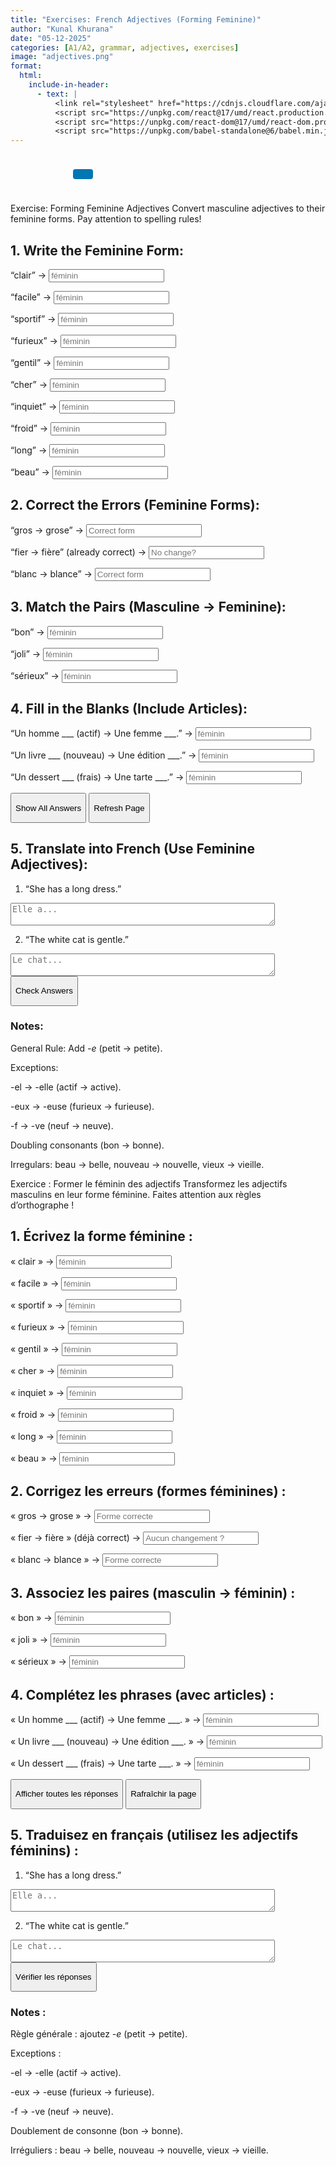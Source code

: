 ```yaml
---
title: "Exercises: French Adjectives (Forming Feminine)"
author: "Kunal Khurana"
date: "05-12-2025"
categories: [A1/A2, grammar, adjectives, exercises]
image: "adjectives.png"
format:
  html:
    include-in-header:
      - text: |
          <link rel="stylesheet" href="https://cdnjs.cloudflare.com/ajax/libs/font-awesome/6.0.0/css/all.min.css">
          <script src="https://unpkg.com/react@17/umd/react.production.min.js"></script>
          <script src="https://unpkg.com/react-dom@17/umd/react-dom.production.min.js"></script>
          <script src="https://unpkg.com/babel-standalone@6/babel.min.js"></script>
---
```


::: {style="text-align: left; padding: 10px;"}
<a href="mailto:frenchwithkunal@gmail.com" target="_blank" style="margin: 0 10px; color: #000;"><i class="fas fa-envelope fa-lg"></i></a> <a href="https://www.instagram.com/frenchwithkunal" target="_blank" style="margin: 0 10px; color: #E1306C;"><i class="fab fa-instagram fa-lg"></i></a> <a href="https://frenchwithkunal.ca" target="_blank" style="margin: 0 10px; color: #0077b5;"><i class="fas fa-globe fa-lg"></i></a> <a href="https://whatsapp.com/channel/0029Vb57n2e7dmegpjYpyi3V" target="_blank" style="margin: 0 10px; color: #25D366;"><i class="fab fa-whatsapp fa-lg"></i></a> <button onclick="copyLink()" style="background-color: #0077b5; color: white; padding: 8px 16px; border: none; border-radius: 4px; cursor: pointer; margin-left: 10px;"> <i class="fas fa-copy"></i> </button> [Link copied!]{#copy-message style="margin-left: 10px; color: green; display: none;"}
:::

::: {#react-root}
:::

```{=html}
<script type="text/babel">
 const ProfilePage = () => {
  const { useState, useEffect } = React;
  const [redirectCounter, setRedirectCounter] = useState(4);
  const [isRedirecting, setIsRedirecting] = useState(false);

  const isFrench = document.documentElement.lang === "fr";

  const translations = {
    noAccess: isFrench 
      ? "Vous n'avez pas accès à cette page. Si vous pensez que vous avez accès, veuillez <a href='https://frenchwithkunal.ca/login.html'>vous connecter</a>."
      : "You don't have access to this page. If you think you have, kindly <a href='https://frenchwithkunal.ca/login.html'>login</a>.",
    subscribe: isFrench
      ? "Veuillez vous abonner pour obtenir l'accès."
      : "Please subscribe to gain access.",
    redirecting: isFrench
      ? `Redirection vers la page d'abonnement dans ${redirectCounter} secondes...`
      : `Redirecting to subscription page in ${redirectCounter} seconds...`
  };

  const refreshToken = async () => {
    const storedRefreshToken = localStorage.getItem("refreshToken");

    if (!storedRefreshToken) {
      window.location.href = "/login.html";
      return null;
    }

    try {
      const response = await fetch("https://frenchwithkunal-cdf6ea3f88ce.herokuapp.com/api/v1/auth/refresh-token", {
        method: "POST",
        headers: {
          "Content-Type": "application/json",
        },
        body: JSON.stringify({ refreshToken: storedRefreshToken }),
      });

      if (!response.ok) {
        localStorage.removeItem("accessToken");
        localStorage.removeItem("refreshToken");
        window.location.href = "/login.html";
        return null;
      }

      const data = await response.json();
      localStorage.setItem("accessToken", data.accessToken);
      return data.accessToken;
    } catch (error) {
      localStorage.removeItem("accessToken");
      localStorage.removeItem("refreshToken");
      window.location.href = "/login.html";
      return null;
    }
  };

  const fetchWithAuth = async (url, options = {}) => {
    let accessToken = localStorage.getItem("accessToken");

    options.headers = {
      ...options.headers,
      Authorization: `Bearer ${accessToken}`,
      "Content-Type": "application/json",
    };

    let response = await fetch(url, options);

    if (response.status === 401) {
      console.log("Access token expired, attempting to refresh...");

      // Refresh token
      accessToken = await refreshToken();

      if (!accessToken) return null;

      options.headers.Authorization = `Bearer ${accessToken}`;
      response = await fetch(url, options);
    }

    return response.json();
  };

  const showNoAccessMessage = () => {
    setIsRedirecting(true);
    
    const noAccessMessage = `
      <div style="text-align: center; padding: 20px;">
        <h2>${translations.noAccess}</h2>
        <p>${translations.subscribe}</p>
        <p>${translations.redirecting}</p>
      </div>
    `;
    document.body.innerHTML = noAccessMessage;
    
    // Start countdown and redirect
    const redirectInterval = setInterval(() => {
      setRedirectCounter((prev) => {
        const newCounter = prev - 1;
        if (newCounter <= 0) {
          clearInterval(redirectInterval);
          window.location.href = "https://learn.frenchwithkunal.ca/subscription";
        }
        
        // Update the countdown text
        const countdownElement = document.querySelector('p:last-child');
        if (countdownElement) {
          countdownElement.textContent = isFrench
            ? `Redirection vers la page d'abonnement dans ${newCounter} secondes...`
            : `Redirecting to subscription page in ${newCounter} seconds...`;
        }
        
        return newCounter;
      });
    }, 1000);
  };

  useEffect(() => {
    const storedToken = localStorage.getItem('accessToken');

    if(!storedToken) {
      showNoAccessMessage();
    } else {
      const fetchData = async() => {
        const data = await fetchWithAuth("https://frenchwithkunal-cdf6ea3f88ce.herokuapp.com/api/v1/auth/me", {
          method: "POST",
        });

        if (data && data.data && data.data.hasAccess) {
          console.log(data);
        } else {
          showNoAccessMessage();
        }
      };
      fetchData();
    }
  }, []);

  return (
    <div></div>
  );
};

ReactDOM.render(
  <ProfilePage />,
  document.getElementById('react-root')
);
 </script>
```

::: {.content-visible when-profile="english"}
Exercise: Forming Feminine Adjectives Convert masculine adjectives to their feminine forms. Pay attention to spelling rules!

## 1. Write the Feminine Form:

"clair" → <input type="text" placeholder="féminin" oninput="checkAnswer(this, 'claire')">

"facile" → <input type="text" placeholder="féminin" oninput="checkAnswer(this, 'facile')">

"sportif" → <input type="text" placeholder="féminin" oninput="checkAnswer(this, 'sportive')">

"furieux" → <input type="text" placeholder="féminin" oninput="checkAnswer(this, 'furieuse')">

"gentil" → <input type="text" placeholder="féminin" oninput="checkAnswer(this, 'gentille')">

"cher" → <input type="text" placeholder="féminin" oninput="checkAnswer(this, 'chère')">

"inquiet" → <input type="text" placeholder="féminin" oninput="checkAnswer(this, 'inquiète')">

"froid" → <input type="text" placeholder="féminin" oninput="checkAnswer(this, 'froide')">

"long" → <input type="text" placeholder="féminin" oninput="checkAnswer(this, 'longue')">

"beau" → <input type="text" placeholder="féminin" oninput="checkAnswer(this, 'belle')">

## 2. Correct the Errors (Feminine Forms):

"gros → grose" → <input type="text" placeholder="Correct form" oninput="checkAnswer(this, 'grosse')">

"fier → fière" (already correct) → <input type="text" placeholder="No change?" oninput="checkAnswer(this, 'fière')">

"blanc → blance" → <input type="text" placeholder="Correct form" oninput="checkAnswer(this, 'blanche')">

## 3. Match the Pairs (Masculine → Feminine):

"bon" → <input type="text" placeholder="féminin" oninput="checkAnswer(this, 'bonne')">

"joli" → <input type="text" placeholder="féminin" oninput="checkAnswer(this, 'jolie')">

"sérieux" → <input type="text" placeholder="féminin" oninput="checkAnswer(this, 'sérieuse')">

## 4. Fill in the Blanks (Include Articles):

"Un homme \_\_\_ (actif) → Une femme \_\_\_." → <input type="text" placeholder="féminin" oninput="checkAnswer(this, 'active')">

"Un livre \_\_\_ (nouveau) → Une édition \_\_\_." → <input type="text" placeholder="féminin" oninput="checkAnswer(this, 'nouvelle')">

"Un dessert \_\_\_ (frais) → Une tarte \_\_\_." → <input type="text" placeholder="féminin" oninput="checkAnswer(this, 'fraîche')">

<button onclick="showAnswers()">

Show All Answers

</button>

```{=html}
<script>  
function showAnswers() {  
    document.querySelectorAll('input[type="text"]').forEach(input => {  
        const correct = input.getAttribute('oninput').match(/'([^']+)'/)[1];  
        input.value = correct;  
        const feedback = input.nextElementSibling;  
        feedback.textContent = "✓ Correct!";  
        feedback.style.color = "green";  
    });  
}  

function refreshPage() {  
    location.reload();  
}  
</script>
```

<button onclick="refreshPage()">

Refresh Page

</button>

## 5. Translate into French (Use Feminine Adjectives):

1.  "She has a long dress."

```{=html}
<textarea placeholder="Elle a..." rows="2" cols="50" oninput="checkTranslation(this, 'Elle a une robe longue')"></textarea>
```

2.  "The white cat is gentle."

```{=html}
<textarea placeholder="Le chat..." rows="2" cols="50" oninput="checkTranslation(this, 'Le chat blanc est gentil')"></textarea>
```

<button onclick="checkAllAnswers()">

Check Answers

</button>

```{=html}
<script>  
function checkAnswer(input, correctAnswer) {  
    const feedback = input.nextElementSibling;  
    if (input.value.trim().toLowerCase() === correctAnswer.toLowerCase()) {  
        feedback.textContent = "✓ Correct!";  
        feedback.style.color = "green";  
    } else if (input.value.trim()) {  
        feedback.textContent = "✗ Try again!";  
        feedback.style.color = "red";  
    }  
}  

function checkAllAnswers() {  
    document.querySelectorAll('input[type="text"]').forEach(input => {  
        const correct = input.getAttribute('oninput').match(/'([^']+)'/)[1];  
        checkAnswer(input, correct);  
    });  

    document.querySelectorAll('textarea').forEach(textarea => {  
        const correct = textarea.getAttribute('oninput').match(/'([^']+)'/)[1];  
        checkTranslation(textarea, correct);  
    });  
}  

function checkTranslation(textarea, correctAnswer) {  
    const feedback = textarea.nextElementSibling;  
    if (textarea.value.trim().toLowerCase() === correctAnswer.toLowerCase()) {  
        feedback.textContent = "✓ Correct!";  
        feedback.style.color = "green";  
    } else if (textarea.value.trim()) {  
        feedback.textContent = "✗ Try again!";  
        feedback.style.color = "red";  
    }  
}  
</script>
```

### Notes:

General Rule: Add *-e* (petit → petite).

Exceptions:

-el → -elle (actif → active).

-eux → -euse (furieux → furieuse).

-f → -ve (neuf → neuve).

Doubling consonants (bon → bonne).

Irregulars: beau → belle, nouveau → nouvelle, vieux → vieille.
:::

::: {.content-visible when-profile="french"}
Exercice : Former le féminin des adjectifs Transformez les adjectifs masculins en leur forme féminine. Faites attention aux règles d’orthographe !

## 1. Écrivez la forme féminine :

« clair » → <input type="text" placeholder="féminin" oninput="checkAnswer(this, 'claire')">

« facile » → <input type="text" placeholder="féminin" oninput="checkAnswer(this, 'facile')">

« sportif » → <input type="text" placeholder="féminin" oninput="checkAnswer(this, 'sportive')">

« furieux » → <input type="text" placeholder="féminin" oninput="checkAnswer(this, 'furieuse')">

« gentil » → <input type="text" placeholder="féminin" oninput="checkAnswer(this, 'gentille')">

« cher » → <input type="text" placeholder="féminin" oninput="checkAnswer(this, 'chère')">

« inquiet » → <input type="text" placeholder="féminin" oninput="checkAnswer(this, 'inquiète')">

« froid » → <input type="text" placeholder="féminin" oninput="checkAnswer(this, 'froide')">

« long » → <input type="text" placeholder="féminin" oninput="checkAnswer(this, 'longue')">

« beau » → <input type="text" placeholder="féminin" oninput="checkAnswer(this, 'belle')">

## 2. Corrigez les erreurs (formes féminines) :

« gros → grose » → <input type="text" placeholder="Forme correcte" oninput="checkAnswer(this, 'grosse')">

« fier → fière » (déjà correct) → <input type="text" placeholder="Aucun changement ?" oninput="checkAnswer(this, 'fière')">

« blanc → blance » → <input type="text" placeholder="Forme correcte" oninput="checkAnswer(this, 'blanche')">

## 3. Associez les paires (masculin → féminin) :

« bon » → <input type="text" placeholder="féminin" oninput="checkAnswer(this, 'bonne')">

« joli » → <input type="text" placeholder="féminin" oninput="checkAnswer(this, 'jolie')">

« sérieux » → <input type="text" placeholder="féminin" oninput="checkAnswer(this, 'sérieuse')">

## 4. Complétez les phrases (avec articles) :

« Un homme \_\_\_ (actif) → Une femme \_\_\_. » → <input type="text" placeholder="féminin" oninput="checkAnswer(this, 'active')">

« Un livre \_\_\_ (nouveau) → Une édition \_\_\_. » → <input type="text" placeholder="féminin" oninput="checkAnswer(this, 'nouvelle')">

« Un dessert \_\_\_ (frais) → Une tarte \_\_\_. » → <input type="text" placeholder="féminin" oninput="checkAnswer(this, 'fraîche')">

<button onclick="showAnswers()">

Afficher toutes les réponses

</button>

<button onclick="refreshPage()">

Rafraîchir la page

</button>

```{=html}
<script>  
function showAnswers() {  
    document.querySelectorAll('input[type="text"]').forEach(input => {  
        const correct = input.getAttribute('oninput').match(/'([^']+)'/)[1];  
        input.value = correct;  
        const feedback = input.nextElementSibling;  
        feedback.textContent = "✓ Correct!";  
        feedback.style.color = "green";  
    });  
}  

function refreshPage() {  
    location.reload();  
}  
</script>
```

## 5. Traduisez en français (utilisez les adjectifs féminins) :

1.  "She has a long dress."

```{=html}
<textarea placeholder="Elle a..." rows="2" cols="50" oninput="checkTranslation(this, 'Elle a une robe longue')"></textarea>
```

2.  "The white cat is gentle."

```{=html}
<textarea placeholder="Le chat..." rows="2" cols="50" oninput="checkTranslation(this, 'Le chat blanc est gentil')"></textarea>
```

<button onclick="checkAllAnswers()">

Vérifier les réponses

</button>

### Notes :

Règle générale : ajoutez *-e* (petit → petite).

Exceptions :

-el → -elle (actif → active).

-eux → -euse (furieux → furieuse).

-f → -ve (neuf → neuve).

Doublement de consonne (bon → bonne).

Irréguliers : beau → belle, nouveau → nouvelle, vieux → vieille.

```{=html}
<script>  
function checkAnswer(input, correctAnswer) {  
    const feedback = input.nextElementSibling;  
    if (input.value.trim().toLowerCase() === correctAnswer.toLowerCase()) {  
        feedback.textContent = "✓ Correct!";  
        feedback.style.color = "green";  
    } else if (input.value.trim()) {  
        feedback.textContent = "✗ Try again!";  
        feedback.style.color = "red";  
    }  
}  

function checkAllAnswers() {  
    document.querySelectorAll('input[type="text"]').forEach(input => {  
        const correct = input.getAttribute('oninput').match(/'([^']+)'/)[1];  
        checkAnswer(input, correct);  
    });  

    document.querySelectorAll('textarea').forEach(textarea => {  
        const correct = textarea.getAttribute('oninput').match(/'([^']+)'/)[1];  
        checkTranslation(textarea, correct);  
    });  
}  

function checkTranslation(textarea, correctAnswer) {  
    const feedback = textarea.nextElementSibling;  
    if (textarea.value.trim().toLowerCase() === correctAnswer.toLowerCase()) {  
        feedback.textContent = "✓ Correct!";  
        feedback.style.color = "green";  
    } else if (textarea.value.trim()) {  
        feedback.textContent = "✗ Try again!";  
        feedback.style.color = "red";  
    }  
}  
</script>
```
:::